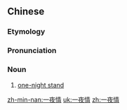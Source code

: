 ==Chinese==
{{zh-forms}}

===Etymology===
{{zh-compound|一|夜|情|one|night|love; emotion; feelings}}

===Pronunciation===
{{zh-pron
|m=一yèqíng
|c=jat1 je6 cing4
|mn=chi̍t-iā-chêng, it-iā-chêng
|w=2'iq 'ia zin
|cat=n
}}

===Noun===
{{zh-noun}}

# [[one-night stand]]

[[zh-min-nan:一夜情]]
[[uk:一夜情]]
[[zh:一夜情]]